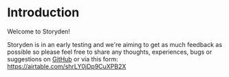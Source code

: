 # Introduction

Welcome to Storyden!

Storyden is in an early testing and we're aiming to get as much feedback as possible so please feel free to share any thoughts, experiences, bugs or suggestions on [GitHub](https://github.com/Southclaws/storyden) or via this form: https://airtable.com/shrLY0jDp9CuXPB2X

